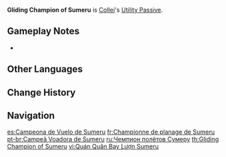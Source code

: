 {{Talent Infobox
|image         = Talent Gliding Champion of Sumeru.png
|character     = Collei
|type          = Utility Passive
|info          = Decreases [[gliding]] [[Stamina]] consumption for your own party members by 20%.<br />Not stackable with Passive Talents that provide the exact same effects.
|utility1      = Stamina
|utility2      = Gliding
|utility3      = Party
}}
'''Gliding Champion of Sumeru''' is [[Collei]]'s [[Utility Passive]].

==Gameplay Notes==
* {{TalentNote|character=Collei|talent=Gliding Champion of Sumeru|alive}}
{{Talents by Category List|Gliding Talents|header=identical|nottitle=Gliding Champion of Sumeru}}

<!--
==Voice-Overs==
{{Talent VOs}}
-->
==Other Languages==
{{Other Languages
|en      = Gliding Champion of Sumeru
|zhs     = 「须弥飞行冠军」
|zhs_rm  = "Xūmí Fēixíng Guànjūn"
|zht     = 「須彌飛行冠軍」
|zht_rm  = "Xūmí Fēixíng Guànjūn"
|zh_tl   = Sumeru Flying Champion
|ja      = 「スメールの飛行チャンピオン」
|ja_rm   = "Sumeeru no Hikou Chanpion"
|ja_tl   = Sumeru Flying Champion
|ko      = 수메르 비행 챔피언
|ko_rm   = Sumereu Bihaeng Chaempieon
|ko_tl   = Sumeru Flying Champion
|es      = Campeona de Vuelo de Sumeru
|es_tl   = Flight Champion of Sumeru
|fr      = Championne de planage de Sumeru
|fr_tl   = Gliding Champion of Sumeru
|ru      = Чемпион полётов Сумеру
|ru_tl   = Sumeru Flight Champion
|th      = Gliding Champion of Sumeru
|vi      = Quán Quân Bay Lượn Sumeru
|vi_tl   = 
|de      = Flugmeisterin von Sumeru
|de_tl   = Flight Master of Sumeru
|de_note = Collei's title is a female form of the word "Meister" as opposed to [[Amber]], who uses the generic masculine form.
|id      = Gliding Champion of Sumeru
|pt      = Campeã Voadora de Sumeru
|pt_tl   = 
|tr      = Sumeru Uçuş Şampiyonu
|tr_tl   = 
|it      = Campionessa di volo a vela di Sumeru
|it_tl   = Gliding Champion of Sumeru
}}

==Change History==
{{Change History|3.0}}

==Navigation==
{{Talent Navbox|Collei}}

[[es:Campeona de Vuelo de Sumeru]]
[[fr:Championne de planage de Sumeru]]
[[pt-br:Campeã Voadora de Sumeru]]
[[ru:Чемпион полётов Сумеру]]
[[th:Gliding Champion of Sumeru]]
[[vi:Quán Quân Bay Lượn Sumeru]]